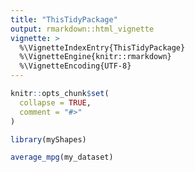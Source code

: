 ```yaml
---
title: "ThisTidyPackage"
output: rmarkdown::html_vignette
vignette: >
  %\VignetteIndexEntry{ThisTidyPackage}
  %\VignetteEngine{knitr::rmarkdown}
  %\VignetteEncoding{UTF-8}
---
```


```r
knitr::opts_chunk$set(
  collapse = TRUE,
  comment = "#>"
)
```

```r
library(myShapes)
```

```r
average_mpg(my_dataset)
```

